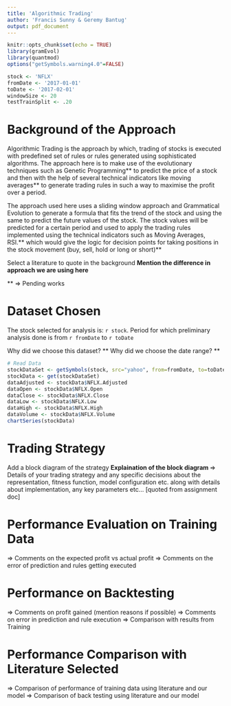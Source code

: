 ```yaml
---
title: 'Algorithmic Trading'
author: 'Francis Sunny & Geremy Bantug'
output: pdf_document
---
```


```r
knitr::opts_chunk$set(echo = TRUE)
library(gramEvol)
library(quantmod)
options("getSymbols.warning4.0"=FALSE)

stock <- 'NFLX'
fromDate <- '2017-01-01'
toDate <- '2017-02-01'
windowSize <- 20
testTrainSplit <- .20
```

# Background of the Approach

Algorithmic Trading is the approach by which, trading of stocks is executed with predefined set of rules or rules generated using sophisticated algorithms. The approach here is to make use of the evolutionary techniques such as Genetic Programming** to predict the price of a stock and then with the help of several technical indicators like moving averages** to generate trading rules in such a way to maximise the profit over a period.

The approach used here uses a sliding window approach and Grammatical Evolution to generate a formula that fits the trend of the stock and using the same to predict the future values of the stock. The stock values will be predicted for a certain period and used to apply the trading rules implemented using the technical indicators such as Moving Averages, RSI.** which would give the logic for decision points for taking positions in the stock movement (buy, sell, hold or long or short)**
  
Select a literature to quote in the background **
Mention the difference in approach we are using here **

** => Pending works


# Dataset Chosen

The stock selected for analysis is: `r stock`.
Period for which preliminary analysis done is from `r fromDate` to `r toDate`

Why did we choose this dataset? ** 
Why did we choose the date range? ** 

```r
# Read Data
stockDataSet <- getSymbols(stock, src="yahoo", from=fromDate, to=toDate, freq="daily")
stockData <- get(stockDataSet)
dataAdjusted <- stockData$NFLX.Adjusted
dataOpen <- stockData$NFLX.Open
dataClose <- stockData$NFLX.Close
dataLow <- stockData$NFLX.Low
dataHigh <- stockData$NFLX.High
dataVolume <- stockData$NFLX.Volume
chartSeries(stockData)
```

# Trading Strategy

Add a block diagram of the strategy **
Explaination of the block diagram **
=> Details of your trading strategy and any specific decisions about the representation, fitness function, model configuration etc. along with details about implementation, any key parameters  etc... [quoted from assignment doc]

# Performance Evaluation on Training Data
=> Comments on the expected profit vs actual profit
=> Comments on the error of prediction and rules getting executed

# Performance on Backtesting
=> Comments on profit gained (mention reasons if possible)
=> Comments on error in prediction and rule execution
=> Comparison with results from Training

# Performance Comparison with Literature Selected
=> Comparison of performance of training data using literature and our model
=> Comparison of back testing using literature and our model
